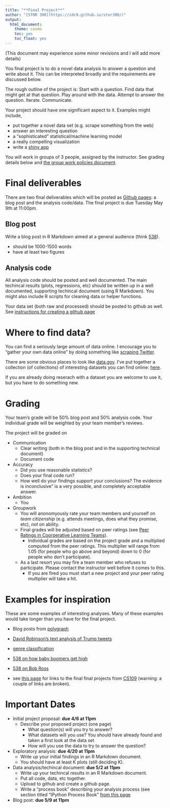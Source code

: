 ```yaml
---
title: "**Final Project**"
author: "[STOR 390](https://idc9.github.io/stor390/)"
output:
  html_document:
    theme: cosmo
    toc: yes
    toc_float: yes
---
```


(This document may experience some minor revisions and I will add more details)

You final project is to do a novel data analysis to answer a question and write about it. This can be interpreted broadly and the requirements are discussed below. 

The rough outline of the project is: Start with a question. Find data that might get at that question. Play around with the data. Attempt to answer the question. Iterate. Communicate.

Your project should have one significant aspect to it. Examples might include,

- put together a novel data set (e.g. scrape something from the web)
- answer an interesting question
- a "sophisticated" statistical/machine learning model
- a really compelling visualization
- write a [shiny app](https://shiny.rstudio.com/)

You will work in groups of 3 people, assigned by the instructor. See grading details below and [the group work policies document](group_work.html).

# **Final deliverables**

There are two final deliverables which will be posted as [Github pages](https://pages.github.com/): a blog post and the analysis code/data. The final project is due Tuesday May 9th at 11:00pm.

## Blog post

Write a blog post in R Markdown aimed at a general audience (think [538](https://fivethirtyeight.com/)).

- should be 1000-1500 words
- have at least two figures

## Analysis code

All analysis code should be posted and well documented. The main techincal results (plots, regressions, etc) should be written up in a well documented, supporting techincal document (using R Markdown). You might also include R scripts for cleaning data or helper functions.

Your data set (both raw and processed) should be posted to github as well. See [instructions for creating a github page](github_pages.html)

# **Where to find data?**

You can find a seriously large amount of data online. I encourage you to "gather your own data online" by doing something like [scraping Twitter](http://varianceexplained.org/r/trump-tweets/).

There are some obvious places to look like [data.gov](data.gov). I've put together a collection (of collections) of interesting datasets you can find online: [here](https://idc9.github.io/stor390/resources/dataset_collection.html). 

If you are already doing reserach with a dataset you are welcome to use it, but you have to do something new.


# **Grading**

Your team's grade will be 50% blog post and 50% analysis code. Your individual grade will be weighted by your team member's reviews.

The project will be graded on

- Communication
    - Clear writing (both in the blog post and in the supporting technical document)
    - Document code
    
- Accuracy
    - Did you use reasonable statistics?
    - Does your final code run?
    - How well do your findings support your conclusions? The evidence is inconclusive" is a very possible, and completely acceptable answer. 

- Ambition
    - You 
    
    
- Groupwork
    - You will anonomyously rate your team members and yourself on *team citizenship* (e.g. attends meetings, does what they promise, etc), *not* on ability. 
    - Final grades will be adjusted based on peer ratings (see [Peer Ratings in Coorperative Learning Teams](http://www4.ncsu.edu/unity/lockers/users/f/felder/public/Papers/kaufman-asee.PDF)).
        - Individual grades are based on the project grade and a multiplied computed from the peer ratings. This multiplier will range from 1.05 (for people who go above and beyond) down to 0 (for people who don't participate).
    - As a last resort you may fire a team member who refuses to participate. Please contact the instructor well before it comes to this.
        - If you are fired you must start a new project and your peer rating multiplier will take a hit.
        

# **Examples for inspiration**

These are some examples of interesting analyses. Many of these examples would take longer than you have for the final project.

- Blog posts from [polygraph](https://pudding.cool/)

- [David Robinson's text analysis of Trump tweets](http://varianceexplained.org/r/trump-tweets/)

- [genre classification](http://josh-jacobson.github.io/genre-classification/)

- [538 on how baby boomers get high](https://fivethirtyeight.com/datalab/how-baby-boomers-get-high/)

- [538 on Bob Ross](https://fivethirtyeight.com/features/a-statistical-analysis-of-the-work-of-bob-ross/)

- see [this page](https://d1b10bmlvqabco.cloudfront.net/attach/icf0cypdc3243c/hcwsitww5k95ka/ii7mfqhc946l/CS109_Presentation_Day.pdf) for links to the final final projects from [CS109](http://cs109.github.io/2015/pages/projects.html) (warning: a couple of links are broken).

# **Important Dates**

- Initial project proposal: **due 4/6 at 11pm**
    - Describe your proposed project (one page)
        - What question(s) will you try to answer?
        - What datasets will you use? You should have already found and taken a first look at the data set
        - How will you use the data to try to answer the question?

- Exploratory analysis: **due 4/20 at 11pm**
    - Write up your initial findings in an R Markdown document.
    - You should have at least K plots (still deciding K).

- Data analysis/techincal document: **due 5/2 at 11pm**
    - Write up your techincal results in an R Markdown document.
    - Put all code, data, etc together.
    - Upload to github and create a github page.
    - Write a "process book" describing your analysis process (see section titled "IPython Process Book" [from this page](http://cs109.github.io/2015/pages/projects.html)

- Blog post: **due 5/9 at 11pm**



